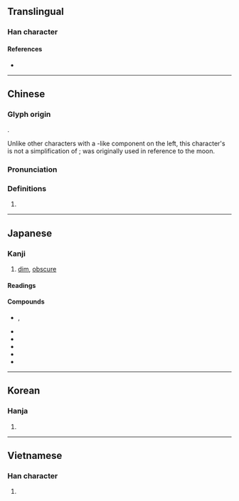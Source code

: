{{also|蒙|䑃}}
{{character info}}
==Translingual==

===Han character===
{{Han char|rn=74|rad=月|as=14|sn=18|four=74232|canj=BTBO|ids=⿰月蒙}}

====References====
* {{Han ref|kx=0507.030|dkj=14409|dj=0888.060|hdz=32115.080|uh=6726|ud=26406|bh=C261|bd=49761}}

----

==Chinese==
{{zh-forms|alt=䑃}}

===Glyph origin===
{{Han etym}}
{{Han compound|ls=psc|月|c1=s|t1=moon|蒙|c2=p}}.

Unlike other characters with a {{m|zh|月}}-like component on the left, this character's {{m|zh|月}} is not a simplification of {{m|zh|肉}}; {{m|zh|朦朧}} was originally used in reference to the moon.

===Pronunciation===
{{zh-pron
|m=méng
|c=mung4
|mn=bông
|mc=y
|oc=y
|ma=
|cat=n
}}

===Definitions===
{{zh-hanzi}}

# {{zh-only|朦朧}}

----

==Japanese==

===Kanji===
{{ja-kanji|grade=|rs=月14}}

# [[dim]], [[obscure]] {{gl|of [[moonlight]]}}

====Readings====
{{ja-readings
|goon=む
|kanon=ぼう
|kanyoon=もう
|kun=おぼろ-
}}

====Compounds====
{{der-top|Compounds}}
* {{ja-r|朦朦|もうもう|rom=-}}, {{ja-r|朦々|もうもう}}
* {{ja-r|朦気|もうき}}
* {{ja-r|朦沢|^もうさわ}}
* {{ja-r|朦霧|もうむ}}
* {{ja-r|朦朧|もうろう}}
* {{ja-r|昏朦|こんもう}}
{{der-bottom}}

----

==Korean==

===Hanja===
{{ko-hanja|hangeul=몽|eumhun=|rv=mong|mr=mong|y=mong}}

# {{rfdef|ko|sort=月14}}

----

==Vietnamese==

===Han character===
{{vi-hantu|[[mông]], [[mồng]]|rs=月14}}

# {{rfdef|vi|sort=月14}}